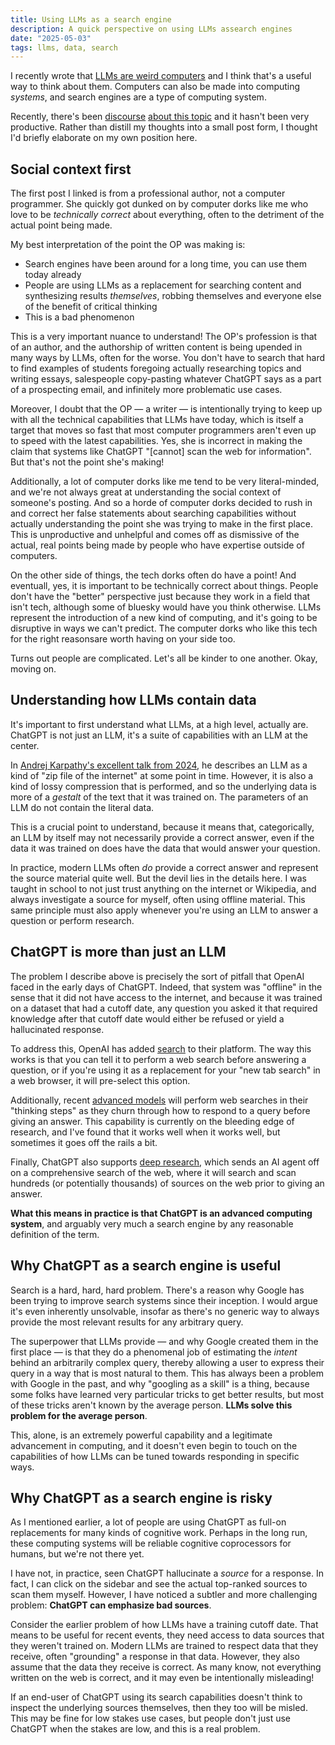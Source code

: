 ```yaml
---
title: Using LLMs as a search engine
description: A quick perspective on using LLMs assearch engines
date: "2025-05-03"
tags: llms, data, search
---
```


I recently wrote that [LLMs are weird computers](./llms-computers) and I think that's a useful way to think about them. Computers can also be made into computing _systems_, and search engines are a type of computing system.

Recently, there's been [discourse](https://bsky.app/profile/annleckie.com/post/3lo2xddgo3k2i) [about this topic](https://bsky.app/profile/caseynewton.bsky.social/post/3lo4tdybmgk2v) and it hasn't been very productive. Rather than distill my thoughts into a small post form, I thought I'd briefly elaborate on my own position here.

## Social context first

The first post I linked is from a professional author, not a computer programmer. She quickly got dunked on by computer dorks like me who love to be _technically correct_ about everything, often to the detriment of the actual point being made.

My best interpretation of the point the OP was making is:

- Search engines have been around for a long time, you can use them today already
- People are using LLMs as a replacement for searching content and synthesizing results _themselves_, robbing themselves and everyone else of the benefit of critical thinking
- This is a bad phenomenon

This is a very important nuance to understand! The OP's profession is that of an author, and the authorship of written content is being upended in many ways by LLMs, often for the worse. You don't have to search that hard to find examples of students foregoing actually researching topics and writing essays, salespeople copy-pasting whatever ChatGPT says as a part of a prospecting email, and infinitely more problematic use cases.

Moreover, I doubt that the OP — a writer — is intentionally trying to keep up with all the technical capabilities that LLMs have today, which is itself a target that moves so fast that most computer programmers aren't even up to speed with the latest capabilities. Yes, she is incorrect in making the claim that systems like ChatGPT "[cannot] scan the web for information". But that's not the point she's making!

Additionally, a lot of computer dorks like me tend to be very literal-minded, and we're not always great at understanding the social context of someone's posting. And so a horde of computer dorks decided to rush in and correct her false statements about searching capabilities without actually understanding the point she was trying to make in the first place. This is unproductive and unhelpful and comes off as dismissive of the actual, real points being made by people who have expertise outside of computers.

On the other side of things, the tech dorks often do have a point! And eventuall, yes, it is important to be technically correct about things. People don't have the "better" perspective just because they work in a field that isn't tech, although some of bluesky would have you think otherwise. LLMs represent the introduction of a new kind of computing, and it's going to be disruptive in ways we can't predict. The computer dorks who like this tech for the right reasonsare worth having on your side too.

Turns out people are complicated. Let's all be kinder to one another. Okay, moving on.

## Understanding how LLMs contain data

It's important to first understand what LLMs, at a high level, actually are. ChatGPT is not just an LLM, it's a suite of capabilities with an LLM at the center.

In [Andrej Karpathy's excellent talk from 2024](https://www.youtube.com/watch?v=zjkBMFhNj_g), he describes an LLM as a kind of "zip file of the internet" at some point in time. However, it is also a kind of lossy compression that is performed, and so the underlying data is more of a _gestalt_ of the text that it was trained on. The parameters of an LLM do not contain the literal data.

This is a crucial point to understand, because it means that, categorically, an LLM by itself may not necessarily provide a correct answer, even if the data it was trained on does have the data that would answer your question.

In practice, modern LLMs often _do_ provide a correct answer and represent the source material quite well. But the devil lies in the details here. I was taught in school to not just trust anything on the internet or Wikipedia, and always investigate a source for myself, often using offline material. This same principle must also apply whenever you're using an LLM to answer a question or perform research.

## ChatGPT is more than just an LLM

The problem I describe above is precisely the sort of pitfall that OpenAI faced in the early days of ChatGPT. Indeed, that system was "offline" in the sense that it did not have access to the internet, and because it was trained on a dataset that had a cutoff date, any question you asked it that required knowledge after that cutoff date would either be refused or yield a hallucinated response.

To address this, OpenAI has added [search](https://openai.com/index/introducing-chatgpt-search/) to their platform. The way this works is that you can tell it to perform a web search before answering a question, or if you're using it as a replacement for your "new tab search" in a web browser, it will pre-select this option.

Additionally, recent [advanced models](https://openai.com/index/introducing-o3-and-o4-mini/) will perform web searches in their "thinking steps" as they churn through how to respond to a query before giving an answer. This capability is currently on the bleeding edge of research, and I've found that it works well when it works well, but sometimes it goes off the rails a bit.

Finally, ChatGPT also supports [deep research](https://openai.com/index/introducing-deep-research/), which sends an AI agent off on a comprehensive search of the web, where it will search and scan hundreds (or potentially thousands) of sources on the web prior to giving an answer.

**What this means in practice is that ChatGPT is an advanced computing system**, and arguably very much a search engine by any reasonable definition of the term.

## Why ChatGPT as a search engine is useful

Search is a hard, hard, hard problem. There's a reason why Google has been trying to improve search systems since their inception. I would argue it's even inherently unsolvable, insofar as there's no generic way to always provide the most relevant results for any arbitrary query.

The superpower that LLMs provide — and why Google created them in the first place — is that they do a phenomenal job of estimating the _intent_ behind an arbitrarily complex query, thereby allowing a user to express their query in a way that is most natural to them. This has always been a problem with Google in the past, and why "googling as a skill" is a thing, because some folks have learned very particular tricks to get better results, but most of these tricks aren't known by the average person. **LLMs solve this problem for the average person**.

This, alone, is an extremely powerful capability and a legitimate advancement in computing, and it doesn't even begin to touch on the capabilities of how LLMs can be tuned towards responding in specific ways.

## Why ChatGPT as a search engine is risky

As I mentioned earlier, a lot of people are using ChatGPT as full-on replacements for many kinds of cognitive work. Perhaps in the long run, these computing systems will be reliable cognitive coprocessors for humans, but we're not there yet.

I have not, in practice, seen ChatGPT hallucinate a _source_ for a response. In fact, I can click on the sidebar and see the actual top-ranked sources to scan them myself. However, I have noticed a subtler and more challenging problem: **ChatGPT can emphasize bad sources**.

Consider the earlier problem of how LLMs have a training cutoff date. That means to be useful for recent events, they need access to data sources that they weren't trained on. Modern LLMs are trained to respect data that they receive, often "grounding" a response in that data. However, they also assume that the data they receive is correct. As many know, not everything written on the web is correct, and it may even be intentionally misleading!

If an end-user of ChatGPT using its search capabilities doesn't think to inspect the underlying sources themselves, then they too will be misled. This may be fine for low stakes use cases, but people don't just use ChatGPT when the stakes are low, and this is a real problem.